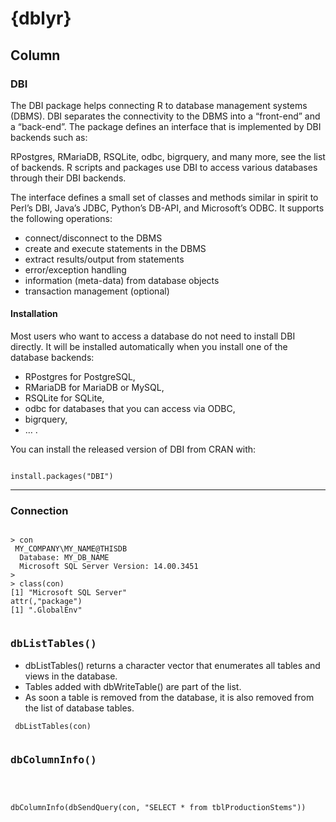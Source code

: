 {dblyr} {data-navmenu="R packages"}
==========================================

Column {.tabset}
--------------------

### DBI
The DBI package helps connecting R to database management systems (DBMS). DBI separates the connectivity to the DBMS into a “front-end” and a “back-end”. The package defines an interface that is implemented by DBI backends such as:

RPostgres,
RMariaDB,
RSQLite,
odbc,
bigrquery,
and many more, see the list of backends. R scripts and packages use DBI to access various databases through their DBI backends.

The interface defines a small set of classes and methods similar in spirit to Perl’s DBI, Java’s JDBC, Python’s DB-API, and Microsoft’s ODBC. It supports the following operations:

* connect/disconnect to the DBMS
* create and execute statements in the DBMS
* extract results/output from statements
* error/exception handling
* information (meta-data) from database objects
* transaction management (optional)

#### Installation
Most users who want to access a database do not need to install DBI directly. It will be installed automatically when you install one of the database backends:

* RPostgres for PostgreSQL,
* RMariaDB for MariaDB or MySQL,
* RSQLite for SQLite,
* odbc for databases that you can access via ODBC,
* bigrquery,
* … .


You can install the released version of DBI from CRAN with:

<pre><code>
install.packages("DBI")
</code></pre>

-----------------------------------------------------------

### Connection

<pre><code>
> con
<OdbcConnection> MY_COMPANY\MY_NAME@THISDB
  Database: MY_DB_NAME
  Microsoft SQL Server Version: 14.00.3451
>
> class(con)
[1] "Microsoft SQL Server"
attr(,"package")
[1] ".GlobalEnv"

</code></pre>


### <tt>dbListTables()</tt>

* dbListTables() returns a character vector that enumerates all tables and views in the database. 
* Tables added with dbWriteTable() are part of the list. 
* As soon a table is removed from the database, it is also removed from the list of database tables.

<pre><code>
dbListTables(con)
</code><pre>

### <tt>dbColumnInfo()</tt>

<pre><code>
dbColumnInfo(dbSendQuery(con, "SELECT * from tblProductionStems"))
</code></pre>
